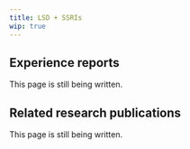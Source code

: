 ---
title: LSD + SSRIs
wip: true
---

## Experience reports

This page is still being written.

## Related research publications

This page is still being written.

